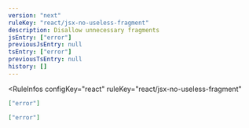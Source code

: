 ```yaml
---
version: "next"
ruleKey: "react/jsx-no-useless-fragment"
description: Disallow unnecessary fragments
jsEntry: ["error"]
previousJsEntry: null
tsEntry: ["error"]
previousTsEntry: null
history: []
---
```


<RuleInfos 
  configKey="react" 
  ruleKey="react/jsx-no-useless-fragment" 
>

```json
["error"]
```

```json
["error"]
```

</RuleInfos>
